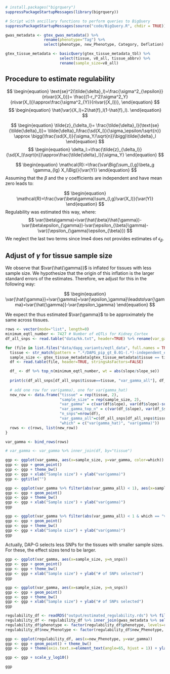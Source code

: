 $$
\DeclareMathOperator*{\var}{\text{Var}}
\DeclareMathOperator*{\sd}{\text{sd}}
$$
```r
# install.packages("bigrquery")
suppressPackageStartupMessages(library(bigrquery))

# Script with ancillary functions to perform queries to BigQuery
suppressPackageStartupMessages(source("code/BigQuery.R", chdir = TRUE))
```

```r
gwas_metadata <- gtex_gwas_metadata() %>% 
                 rename(phenotype="Tag") %>% 
                 select(phenotype, new_Phenotype, Category, Deflation)

gtex_tissue_metadata <- basicQuery(gtex_tissue_metadata_tbl) %>% 
                        select(tissue, v8_all, tissue_abbrv) %>% 
                        rename(sample_size=v8_all)
```

## Procedure to estimate regulability

$$
\begin{equation}
\text{se}^2(\tilde{\delta}_l)=\frac{\sigma^2_{\epsilon}}{n\var({X_l})}= \frac{(1-r_l^2)\sigma^2_Y}{n\var(X_l)}\approx\frac{\sigma^2_{Y}}{n\var({X_l})},
\end{equation}
$$
$$
\begin{equation}
\hat{\var}(X_l)=2\hat{f}_l(1-\hat{f}_l).
\end{equation}
$$

$$
\begin{equation}
\tilde{z}_{\delta_l}=
\frac{\tilde{\delta}_l}{\text{se}(\tilde{\delta}_l)}=
\tilde{\delta}_l\frac{\sd(X_l)}{\sigma_\epsilon/\sqrt{n}} \approx
\bigg(\frac{\sd(X_l)}{\sigma_Y/\sqrt{n}}\bigg)\tilde{\delta}_l
\end{equation}
$$
$$
\begin{equation}
\delta_l:=\frac{\tilde{z}_{\delta_l}}{\sd(X_l)\sqrt{n}}\approx\frac{\tilde{\delta}_l}{\sigma_Y}
\end{equation}
$$

$$
\begin{equation}
\mathcal{R}:=\frac{\var\Big(\sum_{l,g}\beta_g \gamma_{lg} X_l\Big)}{\var(Y)}
\end{equation}
$$
Assuming that the $\beta$ and the $\gamma$ coefficients are independent and have mean zero leads to:

$$
\begin{equation}
\mathcal{R}=\frac{\var(\beta\gamma)\sum_{l,g}\var(X_l)}{\var(Y)}
\end{equation}
$$
Regulability was estimated this way, where:
$$
\var(\beta\gamma)=\var(\hat{\beta}\hat{\gamma})-\var(\beta\epsilon_{\gamma})-\var(\epsilon_{\beta}\gamma)-\var({\epsilon_{\gamma}\epsilon_{\beta}})
$$
We neglect the last two terms since lme4 does not provides estimates of $\epsilon_\beta$.

## Adjust of $\gamma$ for tissue sample size

We observe that $\var{\hat{\gamma}}$ is inflated for tissues with less sample size. We hypothesize that the origin of this inflation is the larger standard errors of the estimates. Therefore, we adjust for this in the following way:

$$
\begin{equation}
\var{\hat{\gamma}}=\var{\gamma}+\var{\epsilon_\gamma}\leadsto\var{\gamma}=\var{\hat{\gamma}}-\var{\epsilon_\gamma}
\end{equation}
$$

We expect the thus estimated $\var{\gamma}$ to be approximately the same across tissues.

```r
rows <- vector(mode="list", length=0)
minimum_eqtl_number <- 7427 # Number of eQTLs for Kidney_Cortex
df_all_snps <- read.table("data/kk.txt", header=TRUE) %>% rename(var_gamma_all="var_gamma", var_se_all="var_se")

for (file in list.files("data/dapg_variants/eqtl_data", full.names = TRUE)) {
  tissue <- str_match(pattern = ".*/DAPG_pip_gt_0.01-(.*)-independent_eQTL.txt", file)[2]
  sample_size <- gtex_tissue_metadata[gtex_tissue_metadata$tissue == tissue, "sample_size"]
  df <- read.table(file, header=TRUE, stringsAsFactors=FALSE)

  df_ <- df %>% top_n(minimum_eqtl_number, wt = abs(slope/slope_se))
  
  print(c(df_all_snps[df_all_snps$tissue==tissue, "var_gamma_all"], df_all_snps[df_all_snps$tissue==tissue, "var_gamma_all"] - df_all_snps[df_all_snps$tissue==tissue, "var_se_all"])        )
  
  # add one row for var(gamma), one for var(gamma_hat)
  new_row <- data.frame("tissue" = rep(tissue, 2), 
                        "sample_size" = rep(sample_size, 2), 
                        "var_gamma" = c(var(df$slope), var(df$slope)-sum(df$slope_se**2)/nrow(df)),
                        "var_gamma_top_n" = c(var(df_$slope), var(df_$slope)-sum(df_$slope_se**2)/nrow(df_)),
                        "n_snps"=nrow(df),
                        "var_gamma_all"=c(df_all_snps[df_all_snps$tissue==tissue, "var_gamma_all"], df_all_snps[df_all_snps$tissue==tissue, "var_gamma_all"] - df_all_snps[df_all_snps$tissue==tissue, "var_se_all"]),
                        "which" = c("var(gamma_hat)", "var(gamma)"))
  rows <- c(rows, list(new_row))
}

var_gamma <- bind_rows(rows)

# var_gamma <- var_gamma %>% inner_join(df, by="tissue")
```

```r
ggp <- ggplot(var_gamma, aes(x=sample_size, y=var_gamma, color=which))
ggp <- ggp + geom_point()
ggp <- ggp + theme_bw()
ggp <- ggp + xlab("Sample size") + ylab("var(gamma)")
ggp <- ggtitle("")
```

```r
ggp <- ggplot(var_gamma %>% filter(abs(var_gamma_all) < 1), aes(x=sample_size, y=var_gamma_all, color=which))
ggp <- ggp + geom_point()
ggp <- ggp + theme_bw()
ggp <- ggp + xlab("Sample size") + ylab("var(gamma)")
ggp
```

```r
ggp <- ggplot(var_gamma %>% filter(abs(var_gamma_all) < 1 & which == "var(gamma)"), aes(x=sample_size, y=var_gamma_all, color=which))
ggp <- ggp + geom_point()
ggp <- ggp + theme_bw()
ggp <- ggp + xlab("Sample size") + ylab("var(gamma)")
ggp
```

Actually, DAP-G selects less SNPs for the tissues with smaller sample sizes. For these, the effect sizes tend to be larger.

```r
ggp <- ggplot(var_gamma, aes(x=sample_size, y=n_snps))
ggp <- ggp + geom_point()
ggp <- ggp + theme_bw()
ggp <- ggp + xlab("Sample size") + ylab("# of SNPs selected")
ggp
```


```r
ggp <- ggplot(var_gamma, aes(x=sample_size, y=n_snps))
ggp <- ggp + geom_point()
ggp <- ggp + theme_bw()
ggp <- ggp + xlab("Sample size") + ylab("# of SNPs selected")
ggp
```


```r
regulability_df <- readRDS("output/estimated_regulability.rds") %>% filter(tissue == "Whole_Blood") 
regulability_df <- regulability_df %>% inner_join(gwas_metadata %>% select(phenotype, new_Phenotype), by="phenotype")
regulability_df$phenotype <- factor(regulability_df$phenotype, levels=regulability_df[order(-regulability_df$var_gamma), "phenotype"])
regulability_df$new_Phenotype <- factor(regulability_df$new_Phenotype, levels=regulability_df[order(-regulability_df$var_gamma), "new_Phenotype"])

ggp <- ggplot(regulability_df, aes(x=new_Phenotype, y=var_gamma))
ggp <- ggp + geom_point() + theme_bw()
ggp <- ggp + theme(axis.text.x=element_text(angle=65, hjust = 1)) + ylab("regulability (=var(T)/var(Y))")

ggp <- ggp + scale_y_log10()
```

```r
ggp
```